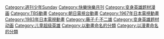 [[Category:週刊少年Sunday|Category:週刊少年Sunday]]
[[Category:快樂快樂月刊|Category:快樂快樂月刊]]
[[Category:变身英雄题材漫画|Category:变身英雄题材漫画]]
[[Category:TBS動畫|Category:TBS動畫]]
[[Category:朝日電視台動畫|Category:朝日電視台動畫]]
[[Category:1967年日本電視動畫|Category:1967年日本電視動畫]]
[[Category:1983年日本電視動畫|Category:1983年日本電視動畫]]
[[Category:藤子·F·不二雄|Category:藤子·F·不二雄]]
[[Category:变身英雄题材动画|Category:变身英雄题材动画]]
[[Category:儿童超级英雄|Category:儿童超级英雄]]
[[Category:以動畫命名的分類|Category:以動畫命名的分類]]
[[Category:以漫畫命名的分類|Category:以漫畫命名的分類]]